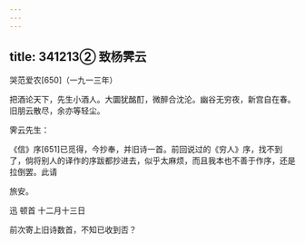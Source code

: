 ```yaml
---
---
---
```

title: 341213② 致杨霁云
---




哭范爱农[650]（一九一三年）

把酒论天下，先生小酒人。大圜犹酩酊，微醉合沈沦。幽谷无穷夜，新宫自在春。旧朋云散尽，余亦等轻尘。

霁云先生：

《信》序[651]已觅得，今抄奉，并旧诗一首。前回说过的《穷人》序，找不到了，倘将别人的译作的序跋都抄进去，似乎太麻烦，而且我本也不善于作序，还是拉倒罢。此请

旅安。

迅 顿首 十二月十三日

前次寄上旧诗数首，不知已收到否？